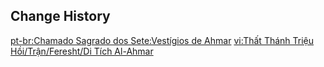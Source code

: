 {{Genius Invokation TCG Stage
|title        = Al-Ahmar's Ruins
|type         = Adventure Challenge
|group        = Open World Match
|character    = Feresht
|requirement  = 8
|location     = Sumeru
|introduction = ...Using the treasure map, you and your companions finally reached the legendary treasure vault of King Deshret! But before that treasure can be yours, you must first defeat the Fungi and... hilichurls standing before its gates.<br>{{Color|bp|Special Rule - Mutation Stone: Your opponent's active character deals +2 DMG. When 2 opposing characters have been defeated, remove the Mutation Stone.}}
|objective_1  = Achieve victory
|reward_1     = Player EXP*300;Lucky Coin*300
|objective_2  = Achieve victory within 5 Rounds
|reward_2     = Lucky Coin*600
|objective_3  = Win with less than 2 characters defeated
|reward_3     = Lucky Coin*600
|lineup       = Hydro Slime;Winged Dendroshroom;Electro Slime;Blazing Axe Mitachurl
|support      = Mutation Stone
}}

==Change History==
{{Change History|3.3}}

[[pt-br:Chamado Sagrado dos Sete:Vestígios de Ahmar]]
[[vi:Thất Thánh Triệu Hồi/Trận/Feresht/Di Tích Al-Ahmar]]